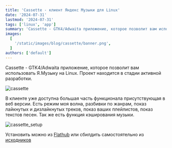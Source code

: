 ```yaml
---
title: 'Cassette - клиент Яндекс Музыки для Linux'
date: '2024-07-31'
lastmod: '2024-07-31'
tags: ['linux', 'app']
summary: 'Cassette - GTK4/Adwaita приложение, которое позволит вам использовать Я.Музыку на Linux'
images:
  [
    '/static/images/blog/cassette/banner.png',
  ]
authors: ['default']
---
```


Cassette - GTK4/Adwaita приложение, которое позволит вам использовать Я.Музыку на Linux. Проект находится в стадии активной разработки.

![cassette](/static/images/blog/cassette/cassette.png)

В клиенте уже доступна большая часть функционала присутствующая в веб версии. Есть режим моя волна, разбивки по жанрам, показ лайкнутых и дизлайкнутых треков, показ ваших плейлистов, показ текстов песен. Так же есть функция кэширования музыки.

![cassette_setup](/static/images/blog/cassette/cassette_setup.png)

Установить можно из [Flathub](https://flathub.org/apps/io.github.Rirusha.Cassette) или сбилдить самостоятельно из [исходников](https://github.com/Rirusha/Cassette)

